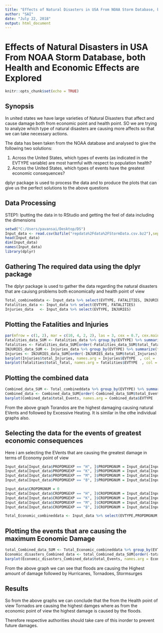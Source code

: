 ```yaml
---
title: "Effects of Natural Disasters in USA From NOAA Storm Database, both Health and Economic Effects are Explored"
author: "SAI"
date: "July 22, 2018"
output: html_document
---
```

# Effects of Natural Disasters in USA From NOAA Storm Database, both Health and Economic Effects are Explored
```r
knitr::opts_chunk$set(echo = TRUE)
```

## Synopsis
In united states we have large varieties of Natural Disasters that affect and cause damage both from economic point and 
health point. SO we are trying to analyze which type of natural disasters are causing more affects so that we can take necessary actions.

The data has been taken from the NOAA database and analysed to give the following two solutions:

1. Across the United States, which types of events (as indicated in the EVTYPE variable) are most harmful with respect to population health?
2. Across the United States, which types of events have the greatest economic consequences?

dplyr package is used to process the data and to produce the plots that can give us the perfect solutions to the above questions

## Data Processing
STEP1: Iputting the data in to RStudio and getting the feel of data including the dimensions
```r
setwd("C:/Users/pavansai/Desktop/DS")
Input_data <- read.csv(bzfile("repdata%2Fdata%2FStormData.csv.bz2"),sep = ",", header = TRUE)
head(Input_data)
dim(Input_data)
names(Input_data)
library(dplyr)
```

## Gathering The required data using the dplyr package

The dplyr package is used to gather the data regarding the natural disasters that are cauisng problems both economically and health point of view
```r
Total_combineddata <- Input_data %>% select(EVTYPE, FATALITIES, INJURIES)
Fatalities_data <- Input_data %>% select(EVTYPE, FATALITIES)
Injuries_data   <- Input_data %>% select(EVTYPE, INJURIES)
```

## Plotting the Fatalities and Injuries

```r
par(mfrow = c(1, 2), mar = c(10, 4, 2, 2), las = 3, cex = 0.7, cex.main = 1.4, cex.lab = 1.2)
Fatalities_data_SUM <- Fatalities_data %>% group_by(EVTYPE) %>% summarize(total_fatal = sum(FATALITIES))
fatalities <- Fatalities_data_SUM[order(-Fatalities_data_SUM$total_fatal), ][1:20,]
INJURIES_data_SUM <- Injuries_data %>% group_by(EVTYPE) %>% summarize(total_Injuries = sum(INJURIES))
Injuries <- INJURIES_data_SUM[order(-INJURIES_data_SUM$total_Injuries), ][1:20,]
barplot(Injuries$total_Injuries, names.arg = Injuries$EVTYPE  , col = 'red', main = "Events Harmful to Human population", ylab = "Number of Harmful Events")
barplot(fatalities$total_fatal, names.arg = fatalities$EVTYPE  , col = 'red', main = "Events Harmful to Human population", xlab = "Events", ylab = "Number of Harmful Events")
```


## Plotting the combined data
```r
Combined_data_SUM <- Total_combineddata %>% group_by(EVTYPE) %>% summarize(total_Events = sum(INJURIES) + sum(FATALITIES))
Combined_data <- Combined_data_SUM[order(-Combined_data_SUM$total_Events), ][1:20,]
barplot(Combined_data$total_Events, names.arg = Combined_data$EVTYPE  , col = 'red', main = "Events Harmful to Human population", ylab = "Number of Harmful Events")
```

From the above graph Torandos are the highest damaging causing natural EVents and followed by Excessive Heating.
It is similar in the othe individual graphs also.

## Selecting the data for the events of greatest economic consequences

Here i am selecting the EVents that are causing the greatest damage in terms of Economy point of view
```r

Input_data[Input_data$PROPDMGEXP == "H", ]$PROPDMGNUM = Input_data[Input_data$PROPDMGEXP == "H", ]$PROPDMG * 10^2
Input_data[Input_data$PROPDMGEXP == "K", ]$PROPDMGNUM = Input_data[Input_data$PROPDMGEXP == "K", ]$PROPDMG * 10^3
Input_data[Input_data$PROPDMGEXP == "M", ]$PROPDMGNUM = Input_data[Input_data$PROPDMGEXP == "M", ]$PROPDMG * 10^6
Input_data[Input_data$PROPDMGEXP == "B", ]$PROPDMGNUM = Input_data[Input_data$PROPDMGEXP == "B", ]$PROPDMG * 10^9

Input_data$CROPDMGNUM = 0
Input_data[Input_data$CROPDMGEXP == "H", ]$CROPDMGNUM = Input_data[Input_data$CROPDMGEXP == "H", ]$CROPDMG * 10^2
Input_data[Input_data$CROPDMGEXP == "K", ]$CROPDMGNUM = Input_data[Input_data$CROPDMGEXP == "K", ]$CROPDMG * 10^3
Input_data[Input_data$CROPDMGEXP == "M", ]$CROPDMGNUM = Input_data[Input_data$CROPDMGEXP == "M", ]$CROPDMG * 10^6
Input_data[Input_data$CROPDMGEXP == "B", ]$CROPDMGNUM = Input_data[Input_data$CROPDMGEXP == "B", ]$CROPDMG * 10^9

Total_Economic_combineddata <- Input_data %>% select(EVTYPE,PROPDMGNUM,CROPDMGNUM)
```

## Plotting the events that are causing the maximum Economic Damage

```r
total_Combined_data_SUM <- Total_Economic_combineddata %>% group_by(EVTYPE) %>% summarize(total_Events = sum(PROPDMGNUM) + sum(CROPDMGNUM))
Economic_disasters_Combined_data <- total_Combined_data_SUM[order(-total_Combined_data_SUM$total_Events), ][1:10,]
barplot(Economic_disasters_Combined_data$total_Events, names.arg = Economic_disasters_Combined_data$EVTYPE  , col = 'red', main = "Events Harmful to Human population", ylab = "Number of Harmful Events")
```


From the above graph we can see that floods are causing the Highest amount of damage followed by Hurricanes, Tornadoes, Stormsurges

## Results

So from the above graphs we can conclude that the from the Health point of view Tornados are causing the highest damges where as from the economic point of view the highest damage is caused by the floods. 

Therefore respective authorities should take care of this inorder to prevent future damages.